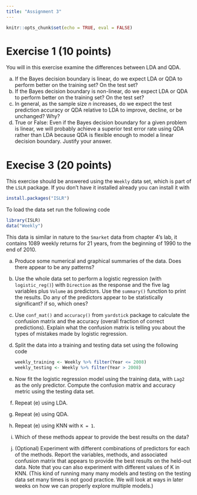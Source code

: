 ```yaml
---
title: "Assignment 3"
---
```


```r
knitr::opts_chunk$set(echo = TRUE, eval = FALSE)
```

# Exercise 1 (10 points)

You will in this exercise examine the differences between LDA and QDA.

a. If the Bayes decision boundary is linear, do we expect LDA or QDA to perform better on the training set? On the test set?
a. If the Bayes decision boundary is non-linear, do we expect LDA or QDA to perform better on the training set? On the test set?
a. In general, as the sample size $n$ increases, do we expect the test prediction accuracy or QDA relative to LDA to improve, decline, or be unchanged? Why?
a. True or False: Even if the Bayes decision boundary for a given problem is linear, we will probably achieve a superior test error rate using QDA rather than LDA because QDA is flexible enough to model a linear decision boundary. Justify your answer.

# Execise 3 (20 points)

This exercise should be answered using the `Weekly` data set, which is part of the `LSLR` package. If you don't have it installed already you can install it with

```r
install.packages("ISLR")
```

To load the data set run the following code

```r
library(ISLR)
data("Weekly")
```

This data is similar in nature to the `Smarket` data from chapter 4's lab, it contains 1089 weekly returns for 21 years, from the beginning of 1990 to the end of 2010.

a. Produce some numerical and graphical summaries of the data. Does there appear to be any patterns?
a. Use the whole data set to perform a logistic regression (with `logistic_reg()`) with `Direction` as the response and the five lag variables plus `Volume` as predictors. Use the `summary()` function to print the results. Do any of the predictors appear to be statistically significant? if so, which ones?
a. Use `conf_mat()` and `accuracy()` from `yardstick` package to calculate the confusion matrix and the accuracy (overall fraction of correct predictions). Explain what the confusion matrix is telling you about the types of mistakes made by logistic regression.
a. Split the data into a training and testing data set using the following code

    ```r
    weekly_training <- Weekly %>% filter(Year <= 2008)
    weekly_testing <- Weekly %>% filter(Year > 2008)
    ```

a. Now fit the logistic regression model using the training data, with `Lag2` as the only predictor. Compute the confusion matrix and accuracy metric using the testing data set.
a. Repeat (e) using LDA.
a. Repeat (e) using QDA.
a. Repeat (e) using KNN with `K = 1`.
a. Which of these methods appear to provide the best results on the data?
a. (Optional) Experiment with different combinations of predictors for each of the methods. Report the variables, methods, and associated confusion matrix that appears to provide the best results on the held-out data. Note that you can also experiment with different values of K in KNN. (This kind of running many many models and testing on the testing data set many times is not good practice. We will look at ways in later weeks on how we can properly explore multiple models.)
